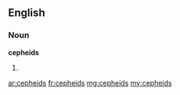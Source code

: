==English==

===Noun===
'''cepheids'''

# {{plural of|[[cepheid]]}}

[[ar:cepheids]]
[[fr:cepheids]]
[[mg:cepheids]]
[[my:cepheids]]